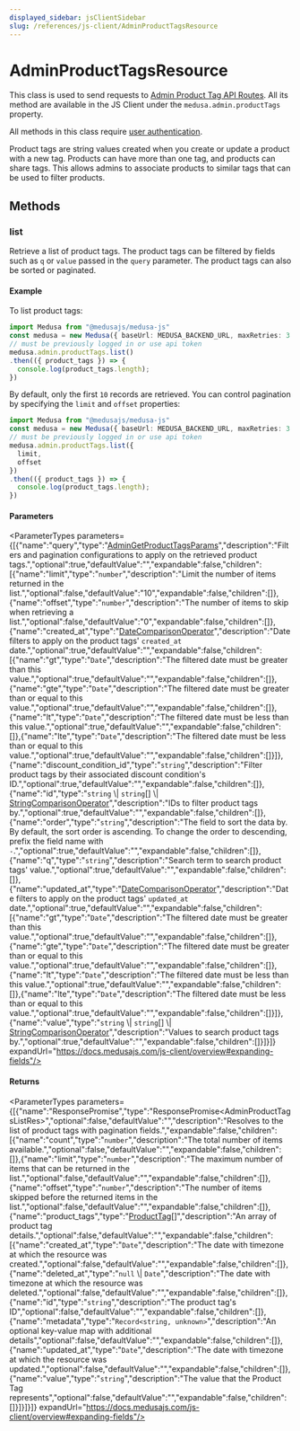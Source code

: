 ```yaml
---
displayed_sidebar: jsClientSidebar
slug: /references/js-client/AdminProductTagsResource
---
```



# AdminProductTagsResource

This class is used to send requests to [Admin Product Tag API Routes](https://docs.medusajs.com/api/admin#product-tags). All its method
are available in the JS Client under the `medusa.admin.productTags` property.

All methods in this class require [user authentication](js_client.AdminAuthResource.mdx#createsession).

Product tags are string values created when you create or update a product with a new tag.
Products can have more than one tag, and products can share tags. This allows admins to associate products to similar tags that can be used to filter products.

## Methods

### list

Retrieve a list of product tags. The product tags can be filtered by fields such as `q` or `value` passed in the `query` parameter. The product tags can also be sorted or paginated.

#### Example

To list product tags:

```ts
import Medusa from "@medusajs/medusa-js"
const medusa = new Medusa({ baseUrl: MEDUSA_BACKEND_URL, maxRetries: 3 })
// must be previously logged in or use api token
medusa.admin.productTags.list()
.then(({ product_tags }) => {
  console.log(product_tags.length);
})
```

By default, only the first `10` records are retrieved. You can control pagination by specifying the `limit` and `offset` properties:

```ts
import Medusa from "@medusajs/medusa-js"
const medusa = new Medusa({ baseUrl: MEDUSA_BACKEND_URL, maxRetries: 3 })
// must be previously logged in or use api token
medusa.admin.productTags.list({
  limit,
  offset
})
.then(({ product_tags }) => {
  console.log(product_tags.length);
})
```

#### Parameters

<ParameterTypes parameters={[{"name":"query","type":"[AdminGetProductTagsParams](../../medusa/classes/medusa.AdminGetProductTagsParams.mdx)","description":"Filters and pagination configurations to apply on the retrieved product tags.","optional":true,"defaultValue":"","expandable":false,"children":[{"name":"limit","type":"`number`","description":"Limit the number of items returned in the list.","optional":false,"defaultValue":"10","expandable":false,"children":[]},{"name":"offset","type":"`number`","description":"The number of items to skip when retrieving a list.","optional":false,"defaultValue":"0","expandable":false,"children":[]},{"name":"created_at","type":"[DateComparisonOperator](../../medusa/classes/medusa.DateComparisonOperator.mdx)","description":"Date filters to apply on the product tags' `created_at` date.","optional":true,"defaultValue":"","expandable":false,"children":[{"name":"gt","type":"`Date`","description":"The filtered date must be greater than this value.","optional":true,"defaultValue":"","expandable":false,"children":[]},{"name":"gte","type":"`Date`","description":"The filtered date must be greater than or equal to this value.","optional":true,"defaultValue":"","expandable":false,"children":[]},{"name":"lt","type":"`Date`","description":"The filtered date must be less than this value.","optional":true,"defaultValue":"","expandable":false,"children":[]},{"name":"lte","type":"`Date`","description":"The filtered date must be less than or equal to this value.","optional":true,"defaultValue":"","expandable":false,"children":[]}]},{"name":"discount_condition_id","type":"`string`","description":"Filter product tags by their associated discount condition's ID.","optional":true,"defaultValue":"","expandable":false,"children":[]},{"name":"id","type":"`string` \\| `string`[] \\| [StringComparisonOperator](../../medusa/classes/medusa.StringComparisonOperator.mdx)","description":"IDs to filter product tags by.","optional":true,"defaultValue":"","expandable":false,"children":[]},{"name":"order","type":"`string`","description":"The field to sort the data by. By default, the sort order is ascending. To change the order to descending, prefix the field name with `-`.","optional":true,"defaultValue":"","expandable":false,"children":[]},{"name":"q","type":"`string`","description":"Search term to search product tags' value.","optional":true,"defaultValue":"","expandable":false,"children":[]},{"name":"updated_at","type":"[DateComparisonOperator](../../medusa/classes/medusa.DateComparisonOperator.mdx)","description":"Date filters to apply on the product tags' `updated_at` date.","optional":true,"defaultValue":"","expandable":false,"children":[{"name":"gt","type":"`Date`","description":"The filtered date must be greater than this value.","optional":true,"defaultValue":"","expandable":false,"children":[]},{"name":"gte","type":"`Date`","description":"The filtered date must be greater than or equal to this value.","optional":true,"defaultValue":"","expandable":false,"children":[]},{"name":"lt","type":"`Date`","description":"The filtered date must be less than this value.","optional":true,"defaultValue":"","expandable":false,"children":[]},{"name":"lte","type":"`Date`","description":"The filtered date must be less than or equal to this value.","optional":true,"defaultValue":"","expandable":false,"children":[]}]},{"name":"value","type":"`string` \\| `string`[] \\| [StringComparisonOperator](../../medusa/classes/medusa.StringComparisonOperator.mdx)","description":"Values to search product tags by.","optional":true,"defaultValue":"","expandable":false,"children":[]}]}]} expandUrl="https://docs.medusajs.com/js-client/overview#expanding-fields"/>

#### Returns

<ParameterTypes parameters={[{"name":"ResponsePromise","type":"ResponsePromise&#60;AdminProductTagsListRes&#62;","optional":false,"defaultValue":"","description":"Resolves to the list of product tags with pagination fields.","expandable":false,"children":[{"name":"count","type":"`number`","description":"The total number of items available.","optional":false,"defaultValue":"","expandable":false,"children":[]},{"name":"limit","type":"`number`","description":"The maximum number of items that can be returned in the list.","optional":false,"defaultValue":"","expandable":false,"children":[]},{"name":"offset","type":"`number`","description":"The number of items skipped before the returned items in the list.","optional":false,"defaultValue":"","expandable":false,"children":[]},{"name":"product_tags","type":"[ProductTag](../../entities/classes/entities.ProductTag.mdx)[]","description":"An array of product tag details.","optional":false,"defaultValue":"","expandable":false,"children":[{"name":"created_at","type":"`Date`","description":"The date with timezone at which the resource was created.","optional":false,"defaultValue":"","expandable":false,"children":[]},{"name":"deleted_at","type":"`null` \\| `Date`","description":"The date with timezone at which the resource was deleted.","optional":false,"defaultValue":"","expandable":false,"children":[]},{"name":"id","type":"`string`","description":"The product tag's ID","optional":false,"defaultValue":"","expandable":false,"children":[]},{"name":"metadata","type":"`Record<string, unknown>`","description":"An optional key-value map with additional details","optional":false,"defaultValue":"","expandable":false,"children":[]},{"name":"updated_at","type":"`Date`","description":"The date with timezone at which the resource was updated.","optional":false,"defaultValue":"","expandable":false,"children":[]},{"name":"value","type":"`string`","description":"The value that the Product Tag represents","optional":false,"defaultValue":"","expandable":false,"children":[]}]}]}]} expandUrl="https://docs.medusajs.com/js-client/overview#expanding-fields"/>
